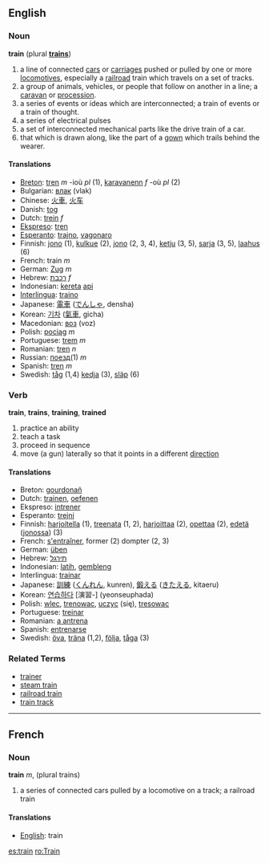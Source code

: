 ==English==
=== Noun ===
'''train''' (plural '''[[trains]]''')

#a line of connected [[car]]s or [[carriage]]s pushed or pulled by one or more [[locomotive]]s, especially a [[railroad]] train which travels on a set of tracks.
#a group of animals, vehicles, or people that follow on another in a line; a [[caravan]] or [[procession]].
#a series of events or ideas which are interconnected; a train of events or a train of thought.
#a series of electrical pulses
#a set of interconnected mechanical parts like the drive train of a car.
#that which is drawn along, like the part of a [[gown]] which trails behind the wearer.

==== Translations ====
*[[Breton]]: [[tren]] ''m'' -ioù ''pl'' (1), [[karavanenn]] ''f'' -où ''pl'' (2)
*Bulgarian: [[влак]] (vlak)
*Chinese: [[火車]], [[火车]]
*Danish: [[tog]]
*Dutch: [[trein]] ''f''
*[[Ekspreso]]: [[tren]]
*[[Esperanto]]: [[trajno]], [[vagonaro]]
*Finnish: [[juna#Finnish|jono]] (1), [[kulkue]] (2), [[jono#Finnish|jono]] (2, 3, 4), [[ketju]] (3, 5), [[sarja]] (3, 5), [[laahus]] (6)
*French: train ''m''
*German: [[Zug]] ''m''
*Hebrew: [[רכבת]] ''f''
*Indonesian: [[kereta]] [[api]]
*[[Interlingua]]: [[traino]]
*Japanese: [[電車]] ([[でんしゃ]], densha)
*Korean: [[기차]] ([[氣車]], gicha)
*Macedonian: [[воз]] (voz)
*Polish: [[pociąg]] ''m''
*Portuguese: [[trem]] ''m''
*Romanian: [[tren]] ''n''
*Russian: [[поезд]](1) ''m''
*Spanish: [[tren]] ''m''
*Swedish: [[tåg]] (1,4) [[kedja]] (3), [[släp]] (6)

=== Verb ===
'''train''', '''trains''', '''training''', '''trained'''

# practice an ability
# teach a task
# proceed in sequence
# move (a gun) laterally so that it points in a different [[direction]]

==== Translations ====
*Breton: [[gourdonañ]]
*Dutch: [[trainen]], [[oefenen]]
*Ekspreso: [[intrener]]
*Esperanto: [[trejni]]
*Finnish: [[harjoitella]] (1), [[treenata]] (1, 2), [[harjoittaa]] (2), [[opettaa]] (2), [[edetä]] ([[jono#Finnish|jonossa]]) (3)
*French: [[s'entraîner]], former (2) dompter (2, 3)
*German: [[üben]]
*Hebrew: [[תירגל]]
*Indonesian: [[latih]], [[gembleng]]
*Interlingua: [[trainar]]
*Japanese: [[訓練]] ([[くんれん]], kunren), [[鍛える]] ([[きたえる]], kitaeru)
*Korean: [[연습하다]] [演習-] (yeonseuphada)
*Polish: [[wlec]], [[trenowac]], [[uczyc]] (się), [[tresowac]]
*Portuguese: [[treinar]]
*Romanian: [[antrena|a antrena]]
*Spanish: [[entrenarse]]
*Swedish: [[öva]], [[träna]] (1,2), [[följa]], [[tåga]] (3)

===Related Terms===
*[[trainer]]
*[[steam train]]
*[[railroad train]]
*[[train track]]

----

==French==
=== Noun ===
'''train''' ''m'', (plural trains)

# a series of connected cars pulled by a locomotive on a track; a railroad train


==== Translations ====
*[[English]]: train

[[es:train]]
[[ro:Train]]